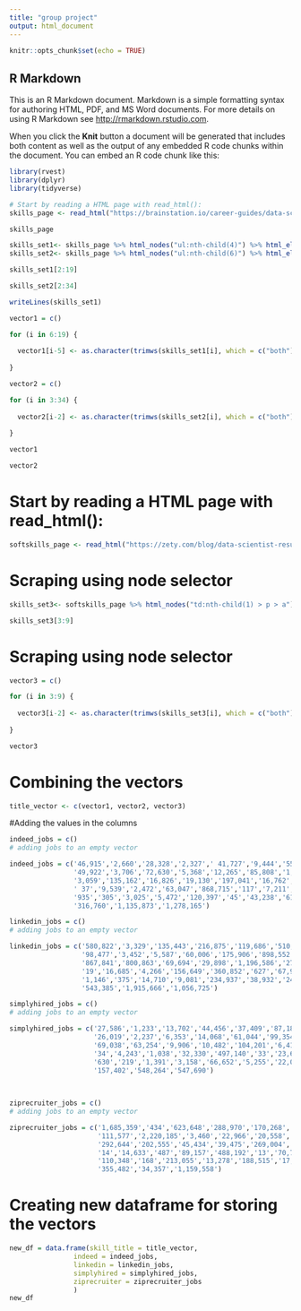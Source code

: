 ```yaml
---
title: "group project"
output: html_document
---
```


```r
knitr::opts_chunk$set(echo = TRUE)
```

## R Markdown

This is an R Markdown document. Markdown is a simple formatting syntax for authoring HTML, PDF, and MS Word documents. For more details on using R Markdown see <http://rmarkdown.rstudio.com>.

When you click the **Knit** button a document will be generated that includes both content as well as the output of any embedded R code chunks within the document. You can embed an R code chunk like this:

```r
library(rvest)
library(dplyr)
library(tidyverse)
```


```r
# Start by reading a HTML page with read_html():
skills_page <- read_html("https://brainstation.io/career-guides/data-science-resume-examples#what-skills-should-you-put-on-a-data-science-resume")
```

```r
skills_page 
```

```r

skills_set1<- skills_page %>% html_nodes("ul:nth-child(4)") %>% html_elements("li")  %>% html_text2()
skills_set2<- skills_page %>% html_nodes("ul:nth-child(6)") %>% html_elements("li")  %>% html_text2()

skills_set1[2:19]
```

```r
skills_set2[2:34]
```

```r
writeLines(skills_set1)
```

```r
vector1 = c()

for (i in 6:19) {
  
  vector1[i-5] <- as.character(trimws(skills_set1[i], which = c("both")))
  
}
```

```r
vector2 = c()

for (i in 3:34) {
  
  vector2[i-2] <- as.character(trimws(skills_set2[i], which = c("both")))
  
}
```


```r
vector1
```

```r
vector2
```

# Start by reading a HTML page with read_html():
```r


softskills_page <- read_html("https://zety.com/blog/data-scientist-resume-example")

```

# Scraping using node selector
```r

skills_set3<- softskills_page %>% html_nodes("td:nth-child(1) > p > a") %>% html_text2()

skills_set3[3:9]
```

# Scraping using node selector
```r
vector3 = c()

for (i in 3:9) {
  
  vector3[i-2] <- as.character(trimws(skills_set3[i], which = c("both")))
  
}

vector3
```

# Combining the vectors
```r
title_vector <- c(vector1, vector2, vector3)
```

#Adding the values in the columns
```r
indeed_jobs = c()
# adding jobs to an empty vector 

indeed_jobs = c('46,915','2,660','28,328','2,327',' 41,727','9,444','55,983','75,076','9,240','7,400',
                '49,922','3,706','72,630','5,368','12,265','85,808','1,578','2,277','102,663','14,354',
                '3,059','135,162','16,826','19,130','197,041','16,762','17,577','57,397','34,179','22,990',
                ' 37','9,539','2,472','63,047','868,715','117','7,211','18,860','525','169',
                '935','305','3,025','5,472','120,397','45','43,238','61,936','721,924','114,820',
                '316,760','1,135,873','1,278,165')
```

```r
linkedin_jobs = c()
# adding jobs to an empty vector 

linkedin_jobs = c('580,822','3,329','135,443','216,875','119,686','510,656','53,452','186,554','21,617','112,298',
                  '98,477','3,452','5,587','60,006','175,906','898,552','315,245','771,041','197,040','812,683',
                  '867,841','800,863','69,694','29,898','1,196,586','27,913','163,737','263,855','64,198','70,445',
                  '19','16,685','4,266','156,649','360,852','627','67,961','60,296','638','180',
                  '1,146','375','14,710','9,081','234,937','38,932','24,555','4,571,013','663,670','45,321',
                  '543,385','1,915,666','1,056,725')
```

```r
simplyhired_jobs = c()
# adding jobs to an empty vector 

simplyhired_jobs = c('27,586','1,233','13,702','44,456','37,409','87,187','33,666','34,298','21,562','11,574',
                     '26,019','2,237','6,353','14,068','61,044','99,354','193,995','40,280','47,118','34,411',
                     '69,038','63,254','9,906','10,482','104,201','6,411','11,880','31,166','14,219','9,865',
                     '34','4,243','1,038','32,330','497,140','33','23,610','7,756','345','96',
                     '630','219','1,391','3,158','66,652','5,255','22,061','41,747','372,740','60,142',
                     '157,402','548,264','547,690')
  
  
```

```r
ziprecruiter_jobs = c()
# adding jobs to an empty vector 

ziprecruiter_jobs = c('1,685,359','434','623,648','288,970','170,268','2,047,037','261,054','317,549','316,611','116,528',
                      '111,577','2,220,185','3,460','22,966','20,558','457,959','54,686','291,574','243,188','78,526',
                      '292,644','202,555','45,434','39,475','269,004','27,009','29,676','130,988','42,417','36,291',
                      '14','14,633','487','89,157','488,192','13','70,727','17,436','1,508','154',
                      '110,348','168','213,055','13,278','188,515','17,266','39,603','5,547,167','839,660','145,056',
                      '355,482','34,357','1,159,558')

```

# Creating new dataframe for storing the vectors
```r

new_df = data.frame(skill_title = title_vector,
                indeed = indeed_jobs,
                linkedin = linkedin_jobs,
                simplyhired = simplyhired_jobs,
                ziprecruiter = ziprecruiter_jobs
                )
new_df
```

